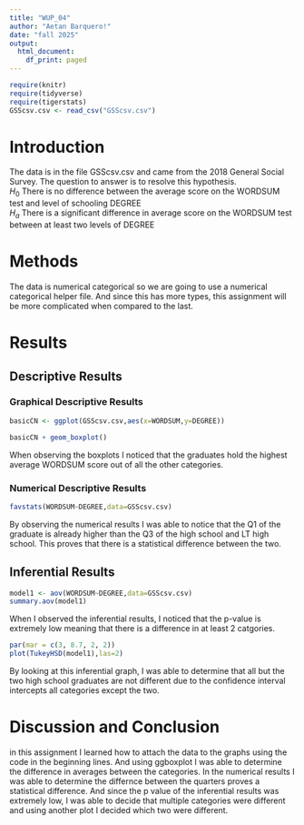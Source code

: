 ```yaml
---
title: "WUP_04"
author: "Aetan Barquero!"
date: "fall 2025"
output:
  html_document:
    df_print: paged
---
```


```r
require(knitr)
require(tidyverse)
require(tigerstats)
GSScsv.csv <- read_csv("GSScsv.csv")
```


# Introduction

<!--In this section you explain what you are trying to show.  Where did the data come from?  What is the research or other question you are trying to answer?!-->

The data is in the file GSScsv.csv and came from the 2018 General Social Survey.  The question to answer is to resolve this hypothesis.  
$H_0$ There is no difference between the average score on the WORDSUM test and level of schooling DEGREE  
$H_a$ There is a significant difference in average score on the WORDSUM test between at least two levels of DEGREE  

# Methods



<!--Mention that you intend to use chatGPT to the greatest extent possible. Give credit to chatGPT when you use it to create code in your report. Decide on your methods:  use "variable analysis" or other appropriate descriptors.  Make sure to choose at least one graphical method and at least one numerical method.!-->

The data is numerical categorical so we are going to use a numerical categorical helper file. And since this has more types, this assignment will be more complicated when compared to the last. 

# Results

<!--Divide this section into two sub-sections:  One for your descriptive  results and one for your inferential results.!-->

## Descriptive Results


### Graphical Descriptive Results

<!--Graphical results here.  Make sure to show your code.  Provide appropriate labels for axes, giving units if possible, and provide a good title for the graph, too.  Use the graphical results to describe the patterns if any that exist in the data as focused toward the research question!-->

```r
basicCN <- ggplot(GSScsv.csv,aes(x=WORDSUM,y=DEGREE))
```
```r
basicCN + geom_boxplot()
```

When observing the boxplots I noticed that the graduates hold the highest average WORDSUM score out of all the other categories. 

### Numerical Descriptive Results

```r
favstats(WORDSUM~DEGREE,data=GSScsv.csv)
```

By observing the numerical results I was able to notice that the Q1 of the graduate is already higher than the Q3 of the high school and LT high school. This proves that there is a statistical difference between the two. 

<!--Numerical results go here. Use the numerical results to describe the patterns if any that exist in the data as focused toward the research question!-->

## Inferential Results

```r
model1 <- aov(WORDSUM~DEGREE,data=GSScsv.csv)
summary.aov(model1)
```

When I observed the inferential results, I noticed that the p-value is extremely low meaning that there is a difference in at least 2 catgories. 

```r
par(mar = c(3, 8.7, 2, 2))
plot(TukeyHSD(model1),las=2)
```

By looking at this inferential graph, I was able to determine that all but the two high school graduates are not different due to the confidence interval intercepts all categories except the two. 

<!--State hypothesis clearly.  Make sure your discussion of the inferential test covers all the aspects that the test output produces, such as test statistic, p-value etc.  Make a decision about the null hypothesis, explain the assumptions on which the selected test/procedure was based, and why the chosen procedure satisfys the assumptions and is appropriate to answer the research question!-->



# Discussion and Conclusion

<!--Discussion and conclusion here.  If you found a relationship be sure to consider whether the relationship occurs because one of the variavbles causes the other, or whether they perhasps are related for some other reason.  Watch the chapter 6 videos from the GeorgeTown videos collection.!-->

in this assignment I learned how to attach the data to the graphs using the code in the beginning lines. And using ggboxplot I was able to determine the difference in averages between the categories. In the numerical results I was able to determine the differnce between the quarters proves a statistical difference. And since the p value of the inferential results was extremely low, I was able to decide that multiple categories were different and using another plot I decided which two were different. 
